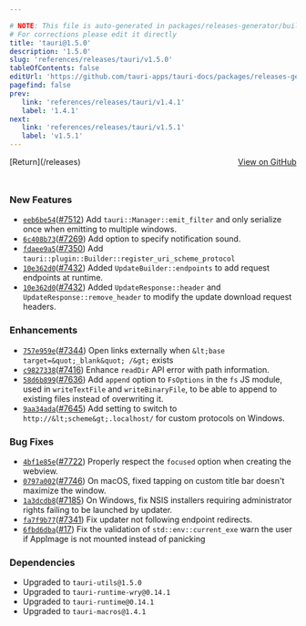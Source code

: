 ```yaml
---

# NOTE: This file is auto-generated in packages/releases-generator/build.ts
# For corrections please edit it directly
title: 'tauri@1.5.0'
description: '1.5.0'
slug: 'references/releases/tauri/v1.5.0'
tableOfContents: false
editUrl: 'https://github.com/tauri-apps/tauri-docs/packages/releases-generator/build.ts'
pagefind: false
prev:
   link: 'references/releases/tauri/v1.4.1'
   label: '1.4.1'
next:
   link: 'references/releases/tauri/v1.5.1'
   label: 'v1.5.1'
---
```


<div style="margin-bottom:3rem; display: flex; justify-content: space-between; align-items: center"><span>[Return](/releases)</span><span><a href="https://github.com/tauri-apps/tauri/releases/tag/tauri-v1.5.0">View on GitHub</a></span></div>

### New Features

- [`eeb6be54`](https://www.github.com/tauri-apps/tauri/commit/eeb6be54228f3e5463a28c68956abb06a694c010)([#7512](https://www.github.com/tauri-apps/tauri/pull/7512)) Add `tauri::Manager::emit_filter` and only serialize once when emitting to multiple windows.
- [`6c408b73`](https://www.github.com/tauri-apps/tauri/commit/6c408b736c7aa2a0a91f0a40d45a2b7a7dedfe78)([#7269](https://www.github.com/tauri-apps/tauri/pull/7269)) Add option to specify notification sound.
- [`fdaee9a5`](https://www.github.com/tauri-apps/tauri/commit/fdaee9a5ce988c448dd035c2050c339d275e8d15)([#7350](https://www.github.com/tauri-apps/tauri/pull/7350)) Add `tauri::plugin::Builder::register_uri_scheme_protocol`
- [`10e362d0`](https://www.github.com/tauri-apps/tauri/commit/10e362d098c9bed48f832bad471fb2fab83ab0bb)([#7432](https://www.github.com/tauri-apps/tauri/pull/7432)) Added `UpdateBuilder::endpoints` to add request endpoints at runtime.
- [`10e362d0`](https://www.github.com/tauri-apps/tauri/commit/10e362d098c9bed48f832bad471fb2fab83ab0bb)([#7432](https://www.github.com/tauri-apps/tauri/pull/7432)) Added `UpdateResponse::header` and `UpdateResponse::remove_header` to modify the update download request headers.

### Enhancements

- [`757e959e`](https://www.github.com/tauri-apps/tauri/commit/757e959eb276ed535cfddb0dea8897c56441c644)([#7344](https://www.github.com/tauri-apps/tauri/pull/7344)) Open links externally when `&lt;base target=&quot;_blank&quot; /&gt;` exists
- [`c9827338`](https://www.github.com/tauri-apps/tauri/commit/c98273387c0ffbb8d0de78ce17006411a1f503ee)([#7416](https://www.github.com/tauri-apps/tauri/pull/7416)) Enhance `readDir` API error with path information.
- [`58d6b899`](https://www.github.com/tauri-apps/tauri/commit/58d6b899e21d37bb42810890d289deb57f2273bd)([#7636](https://www.github.com/tauri-apps/tauri/pull/7636)) Add `append` option to `FsOptions` in the `fs` JS module, used in `writeTextFile` and `writeBinaryFile`, to be able to append to existing files instead of overwriting it.
- [`9aa34ada`](https://www.github.com/tauri-apps/tauri/commit/9aa34ada5769dbefa7dfe5f7a6288b3d20b294e4)([#7645](https://www.github.com/tauri-apps/tauri/pull/7645)) Add setting to switch to `http://&lt;scheme&gt;.localhost/` for custom protocols on Windows.

### Bug Fixes

- [`4bf1e85e`](https://www.github.com/tauri-apps/tauri/commit/4bf1e85e6bf85a7ec92d50c8465bc0588a6399d8)([#7722](https://www.github.com/tauri-apps/tauri/pull/7722)) Properly respect the `focused` option when creating the webview.
- [`0797a002`](https://www.github.com/tauri-apps/tauri/commit/0797a002caad29cd8bedccf01f64bf3b45a5e528)([#7746](https://www.github.com/tauri-apps/tauri/pull/7746)) On macOS, fixed tapping on custom title bar doesn&#39;t maximize the window.
- [`1a3dcdb8`](https://www.github.com/tauri-apps/tauri/commit/1a3dcdb8302fad511f2c1cd418fbc4cff0bd62ac)([#7185](https://www.github.com/tauri-apps/tauri/pull/7185)) On Windows, fix NSIS installers requiring administrator rights failing to be launched by updater.
- [`fa7f9b77`](https://www.github.com/tauri-apps/tauri/commit/fa7f9b77ab8f0c890e9d7b120901610e0d3e4c46)([#7341](https://www.github.com/tauri-apps/tauri/pull/7341)) Fix updater not following endpoint redirects.
- [`6fbd6dba`](https://www.github.com/tauri-apps/tauri/commit/6fbd6dba5290dc017ab0ba5a44cf4358b022836f)([#17](https://www.github.com/tauri-apps/tauri/pull/17)) Fix the validation of `std::env::current_exe` warn the user if AppImage is not mounted instead of panicking

### Dependencies

- Upgraded to `tauri-utils@1.5.0`
- Upgraded to `tauri-runtime-wry@0.14.1`
- Upgraded to `tauri-runtime@0.14.1`
- Upgraded to `tauri-macros@1.4.1`

